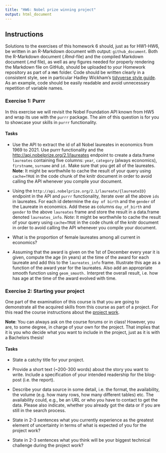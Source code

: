 ```yaml
---
title: "HW6: Nobel prize winning project"
output: html_document
---
```



## Instructions
Solutions to the exercises of this homework 6 should, just as for HW1-HW6, be written in an R-Markdown document with output: `github_document`. Both the R-Markdown document (*.Rmd*-file) and the compiled Markdown document (*.md* file), as well as any figures needed for properly rendering the Markdown file on GitHub, should be uploaded to your Homework repository as part of a `HW6` folder. Code should be written clearly in a consistent style, see in particular Hadley Wickham’s [tidyverse style guide](https://style.tidyverse.org/). As an example, code should be easily readable and avoid unnecessary repetition of variable names.

### Exercise 1: Purrr
In this exercise we will revisit the Nobel Foundation API known from HW5 and wrap its use with the `purrr` package. The aim of this question is for you to showcase your skills in `purrr` functionality.

#### Tasks
- Use the API to extract the id of all Nobel laureates in economics from 1969 to 2021. Use purrr functionality and the [http://api.nobelprize.org/2.1/laureates](http://api.nobelprize.org/2.1/laureates) endpoint to create a data.frame `laureates` containing five columns: `year`, `category` (always economics), `firstname`, `surname` and `id.` Make sure that you get all of the laureates. **Note**: It might be worthwhile to cache the result of your query using `cache=TRUE` in the code chunk of the knitr document in order to avoid calling the API whenever you compile your document.

- Using the `http://api.nobelprize.org/2.1/laureate/{laureateID}` endpoint in the API and `purrr` functionality, iterate over all the above `ids` in laureates. For each id determine the `day of birth` and the `gender` of the Laureate in economics. Add these as columns `day_of_birth` and `gender` to the above `laureates` frame and store the result in a data.frame denoted `laureates_info`. *Note*: It might be worthwhile to cache the result of your query using `cache=TRUE` in the code chunk of the knitr document in order to avoid calling the API whenever you compile your document.

- What is the proportion of female laureates among all current in economics?

- Assuming that the award is given on the 1st of December every year it is given, compute the age (in years) at the time of the award for each laureate and add this to the `laureates_info` frame. Illustrate this age as a function of the award year for the laureates. Also add an appropriate smooth function using `geom_smooth.` Interpret the overall result, i.e. how has age at the time of the award evolved with time.



### Exercise 2: Starting your project

One part of the examination of this course is that you are going to demonstrate all the acquired skills from this course as part of a project. For this read the course instructions about the [project work](https://mt4007-ht22.github.io/project.html).

**Note**: You can always ask on the course forums or in class! However, you are, to some degree, in charge of your own for the project. That implies that it is you who decide what you want to include in the project, just as it is with a Bachelors thesis!

#### Tasks

- State a catchy title for your project.

- Provide a short text (~200-300 words) about the story you want to write. Include a specification of your intended readership for the blog-post (i.e. the report).

- Describe your data source in some detail, i.e. the format, the availability, the volume (e.g. how many rows, how many different tables) etc. The availability could, e.g., be an URL or who you have to contact to get the data. Please also indicate, whether you already got the data or if you are still in the search process.

- State in 2-3 sentences what you currently experience as the greatest element of uncertainty in terms of what is expected of you for the project work?

- State in 2-3 sentences what you think will be your biggest technical challenge during the project work?
